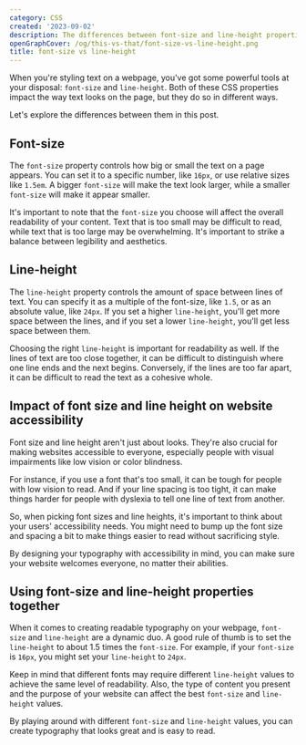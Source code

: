 ```yaml
---
category: CSS
created: '2023-09-02'
description: The differences between font-size and line-height properties in CSS
openGraphCover: /og/this-vs-that/font-size-vs-line-height.png
title: font-size vs line-height
---
```


When you're styling text on a webpage, you've got some powerful tools at your disposal: `font-size` and `line-height`. Both of these CSS properties impact the way text looks on the page, but they do so in different ways.

Let's explore the differences between them in this post.

## Font-size

The `font-size` property controls how big or small the text on a page appears. You can set it to a specific number, like `16px`, or use relative sizes like `1.5em`. A bigger `font-size` will make the text look larger, while a smaller `font-size` will make it appear smaller.

It's important to note that the `font-size` you choose will affect the overall readability of your content. Text that is too small may be difficult to read, while text that is too large may be overwhelming. It's important to strike a balance between legibility and aesthetics.

## Line-height

The `line-height` property controls the amount of space between lines of text. You can specify it as a multiple of the font-size, like `1.5`, or as an absolute value, like `24px`. If you set a higher `line-height`, you'll get more space between the lines, and if you set a lower `line-height`, you'll get less space between them.

Choosing the right `line-height` is important for readability as well. If the lines of text are too close together, it can be difficult to distinguish where one line ends and the next begins. Conversely, if the lines are too far apart, it can be difficult to read the text as a cohesive whole.

## Impact of font size and line height on website accessibility

Font size and line height aren't just about looks. They're also crucial for making websites accessible to everyone, especially people with visual impairments like low vision or color blindness.

For instance, if you use a font that's too small, it can be tough for people with low vision to read. And if your line spacing is too tight, it can make things harder for people with dyslexia to tell one line of text from another.

So, when picking font sizes and line heights, it's important to think about your users' accessibility needs. You might need to bump up the font size and spacing a bit to make things easier to read without sacrificing style.

By designing your typography with accessibility in mind, you can make sure your website welcomes everyone, no matter their abilities.

## Using font-size and line-height properties together

When it comes to creating readable typography on your webpage, `font-size` and `line-height` are a dynamic duo. A good rule of thumb is to set the `line-height` to about 1.5 times the `font-size`. For example, if your `font-size` is `16px`, you might set your `line-height` to `24px`.

Keep in mind that different fonts may require different `line-height` values to achieve the same level of readability. Also, the type of content you present and the purpose of your website can affect the best `font-size` and `line-height` values.

By playing around with different `font-size` and `line-height` values, you can create typography that looks great and is easy to read.

